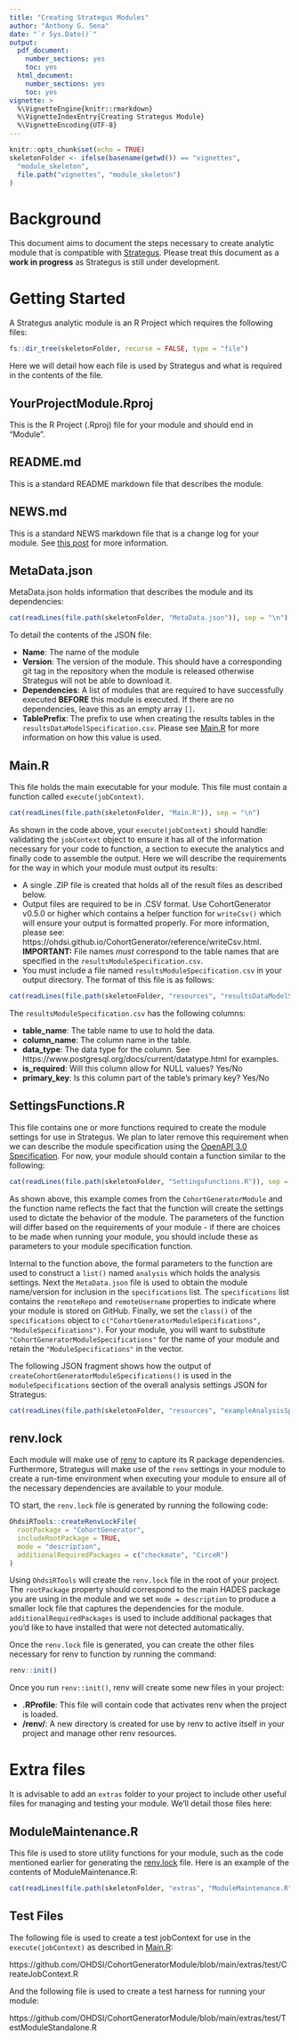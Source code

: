 ```yaml
---
title: "Creating Strategus Modules"
author: "Anthony G. Sena"
date: "`r Sys.Date()`"
output:
  pdf_document:
    number_sections: yes
    toc: yes
  html_document:
    number_sections: yes
    toc: yes
vignette: >
  %\VignetteEngine{knitr::rmarkdown}
  %\VignetteIndexEntry{Creating Strategus Module}
  %\VignetteEncoding{UTF-8}  
---
```


```r
knitr::opts_chunk$set(echo = TRUE)
skeletonFolder <- ifelse(basename(getwd()) == "vignettes",
  "module_skeleton",
  file.path("vignettes", "module_skeleton")
)
```

# Background

This document aims to document the steps necessary to create analytic module that is compatible with [Strategus](https://github.com/OHDSI/Strategus). Please treat this document as a **work in progress** as Strategus is still under development.


# Getting Started

A Strategus analytic module is an R Project which requires the following files:

```r
fs::dir_tree(skeletonFolder, recurse = FALSE, type = "file")
```
Here we will detail how each file is used by Strategus and what is required in the contents of the file.

## YourProjectModule.Rproj

This is the R Project (.Rproj) file for your module and should end in "Module".

## README.md

This is a standard README markdown file that describes the module.

## NEWS.md

This is a standard NEWS markdown file that is a change log for your module. See [this post](https://blog.r-hub.io/2020/05/08/pkg-news/) for more information.

## MetaData.json

MetaData.json holds information that describes the module and its dependencies:

```r
cat(readLines(file.path(skeletonFolder, "MetaData.json")), sep = "\n")
```
To detail the contents of the JSON file:

- **Name**: The name of the module
- **Version**: The version of the module. This should have a corresponding git tag in the repository when the module is released otherwise Strategus will not be able to download it.
- **Dependencies**: A list of modules that are required to have successfully executed **BEFORE** this module is executed. If there are no dependencies, leave this as an empty array `[]`.
- **TablePrefix**: The prefix to use when creating the results tables in the `resultsDataModelSpecification.csv`. Please see [Main.R] for more information on how this value is used.

## Main.R

This file holds the main executable for your module. This file must contain a function called `execute(jobContext)`.

```r
cat(readLines(file.path(skeletonFolder, "Main.R")), sep = "\n")
```

As shown in the code above, your `execute(jobContext)` should handle: validating the `jobContext` object to ensure it has all of the information necessary for your code to function, a section to execute the analytics and finally code to assemble the output. Here we will describe the requirements for the way in which your module must output its results:

- A single .ZIP file is created that holds all of the result files as described below.
- Output files are required to be in .CSV format. Use CohortGenerator v0.5.0 or higher which contains a helper function for `writeCsv()` which will ensure your output is formatted properly. For more information, please see: https://ohdsi.github.io/CohortGenerator/reference/writeCsv.html. **IMPORTANT:** File names _must_ correspond to the table names that are specified in the `resultsModuleSpecification.csv`.
- You must include a file named `resultsModuleSpecification.csv` in your output directory. The format of this file is as follows:

```r
cat(readLines(file.path(skeletonFolder, "resources", "resultsDataModelSpecification.csv")), sep = "\n")
```
The `resultsModuleSpecification.csv` has the following columns:

- **table_name**: The table name to use to hold the data.
- **column_name**: The column name in the table.
- **data_type**: The data type for the column. See https://www.postgresql.org/docs/current/datatype.html for examples.
- **is_required**: Will this column allow for NULL values? Yes/No
- **primary_key**: Is this column part of the table's primary key? Yes/No

## SettingsFunctions.R

This file contains one or more functions required to create the module settings for use in Strategus. We plan to later remove this requirement when we can describe the module specification using the [OpenAPI 3.0 Specification](https://swagger.io/specification/). For now, your module should contain a function similar to the following:

```r
cat(readLines(file.path(skeletonFolder, "SettingsFunctions.R")), sep = "\n")
```

As shown above, this example comes from the `CohortGeneratorModule` and the function name reflects the fact that the function will create the settings used to dictate the behavior of the module. The parameters of the function will differ based on the requirements of your module - if there are choices to be made when running your module, you should include these as parameters to your module specification function.

Internal to the function above, the formal parameters to the function are used to construct a `list()` named `analysis` which holds the analysis settings. Next the `MetaData.json` file is used to obtain the module name/version for inclusion in the `specifications` list. The  `specifications` list contains the `remoteRepo` and `remoteUsername` properties to indicate where your module is stored on GitHub. Finally, we set the `class()` of the `specifications` object to `c("CohortGeneratorModuleSpecifications", "ModuleSpecifications")`. For your module, you will want to substitute `"CohortGeneratorModuleSpecifications"` for the name of your module and retain the `"ModuleSpecifications"` in the vector.

The following JSON fragment shows how the output of `createCohortGeneratorModuleSpecifications()` is used in the `moduleSpecifications` section of the overall analysis settings JSON for Strategus:

```r
cat(readLines(file.path(skeletonFolder, "resources", "exampleAnalysisSpecifications.json")), sep = "\n")
```

## renv.lock

Each module will make use of [renv](https://rstudio.github.io/renv/articles/renv.html) to capture its R package dependencies. Furthermore, Strategus will make use of the `renv` settings in your module to create a run-time environment when executing your module to ensure all of the necessary dependencies are available to your module. 

TO start, the `renv.lock` file is generated by running the following code:

```r
OhdsiRTools::createRenvLockFile(
  rootPackage = "CohortGenerator",
  includeRootPackage = TRUE,
  mode = "description",
  additionalRequiredPackages = c("checkmate", "CirceR")
)
```

Using `OhdsiRTools` will create the `renv.lock` file in the root of your project. The `rootPackage` property should correspond to the main HADES package you are using in the module and we set `mode = description` to produce a smaller lock file that captures the dependencies for the module. `additionalRequiredPackages` is used to include additional packages that you'd like to have installed that were not detected automatically.

Once the `renv.lock` file is generated, you can create the other files necessary for renv to function by running the command:

```r
renv::init()
```

Once you run `renv::init()`, renv will create some new files in your project:

- **.RProfile**: This file will contain code that activates renv when the project is loaded.
- **/renv/**: A new directory is created for use by renv to active itself in your project and manage other renv resources.

# Extra files

It is advisable to add an `extras` folder to your project to include other useful files for managing and testing your module. We'll detail those files here:

## ModuleMaintenance.R

This file is used to store utility functions for your module, such as the code mentioned earlier for generating the [renv.lock] file. Here is an example of the contents of ModuleMaintenance.R:

```r
cat(readLines(file.path(skeletonFolder, "extras", "ModuleMaintenance.R")), sep = "\n")
```
## Test Files

The following file is used to create a test jobContext for use in the `execute(jobContext)` as described in [Main.R]:

https://github.com/OHDSI/CohortGeneratorModule/blob/main/extras/test/CreateJobContext.R

And the following file is used to create a test harness for running your module:

https://github.com/OHDSI/CohortGeneratorModule/blob/main/extras/test/TestModuleStandalone.R

